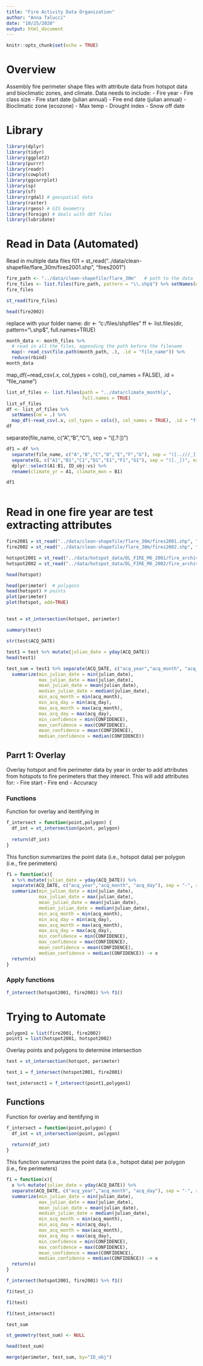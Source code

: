 ```yaml
---
title: "Fire Activity Data Organization"
author: "Anna Talucci"
date: "10/25/2020"
output: html_document
---
```


```r
knitr::opts_chunk$set(echo = TRUE)
```

# Overview

Assembly fire perimeter shape files with attribute data from hotspot data and bioclimatic zones, and climate. Data  needs to include:
- Fire year
- Fire class size
- Fire start date (julian annual)
- Fire end date (julian annual)
- Bioclimatic zone (ecozone)
- Max temp
- Drought index
- Snow off date




# Library

```r
library(dplyr)
library(tidyr)
library(ggplot2)
library(purrr)
library(readr)
library(cowplot)
library(ggcorrplot)
library(sp)
library(sf)
library(rgdal) # geospatial data
library(raster)
library(rgeos) # GIS Geometry
library(foreign) # deals with dbf files
library(lubridate)
```

# Read in Data  (Automated)
Read in multiple data files
f01 = st_read("../data/clean-shapefile/flare_30m/fires2001.shp", "fires2001") 
```r
fire_path <- "../data/clean-shapefile/flare_30m"   # path to the data
fire_files <- list.files(fire_path, pattern = "\\.shp$") %>% setNames(nm = .) # get file names
fire_files
```
```r
st_read(fire_files)
```

```r
head(fire2002)
```

 replace with your folder name:
dir <- "c:/files/shpfiles"
ff <- list.files(dir, pattern="\\.shp$", full.names=TRUE)



```r
month_data <- month_files %>%
  # read in all the files, appending the path before the filename
  map(~ read_csv(file.path(month_path, .), .id = "file_name")) %>% 
  reduce(rbind)
month_data
```
map_df(~read_csv(.x, col_types = cols(), col_names = FALSE), .id = "file_name")


```r
list_of_files <- list.files(path = "../data/climate_monthly",
                            full.names = TRUE)
list_of_files
df <- list_of_files %>%
  setNames(nm = .) %>% 
  map_df(~read_csv(.x, col_types = cols(), col_names = TRUE), .id = "file_name")     
df
```
 separate(file_name, c("A","B","C"), sep = "([.?:])")
```r
df1 = df %>% 
  separate(file_name, c("A","B","C","D","E","F","G"), sep = "([..///_])", extra = "merge") %>%
  separate(G, c("A1","B1","C1","D1","E1","F1","G1"), sep = "([._])", extra = "merge") %>%
  dplyr::select(A1:B1, ID_obj:vs) %>%
  rename(climate_yr = A1, climate_mon = B1)

df1
  
```

# Read in one fire year are test extracting attributes
```r
fire2001 = st_read("../data/clean-shapefile/flare_30m/fires2001.shp", "fires2001")
fire2002 = st_read("../data/clean-shapefile/flare_30m/fires2002.shp", "fires2002")
```

```r
hotspot2001 = st_read("../data/hotspot_data/DL_FIRE_M6_2001/fire_archive_2001.shp", "fire_archive_2001") 
hotspot2002 = st_read("../data/hotspot_data/DL_FIRE_M6_2002/fire_archive_2002.shp", "fire_archive_2002") 
```

```r
head(hotspot)
```

```r
head(perimeter)  # polygons
head(hotspot) # points
plot(perimeter)
plot(hotspot, add=TRUE)
```
##
```r
test = st_intersection(hotspot, perimeter)
```

```r
summary(test)
```
```r
str(test$ACQ_DATE)
```
```r
test1 = test %>% mutate(julian_date = yday(ACQ_DATE))
head(test1)
```



```r
test_sum = test1 %>% separate(ACQ_DATE, c("acq_year","acq_month", "acq_day"), sep = "-", remove=FALSE) %>% group_by(ID_obj) %>% 
  summarize(min_julian_date = min(julian_date),
            max_julian_date = max(julian_date),
            mean_julian_date = mean(julian_date),
            median_julian_date = median(julian_date),
            min_acq_month = min(acq_month),
            min_acq_day = min(acq_day), 
            max_acq_month = max(acq_month),
            max_acq_day = max(acq_day), 
            min_confidence = min(CONFIDENCE), 
            max_confidence = max(CONFIDENCE), 
            mean_confidence = mean(CONFIDENCE), 
            median_confidence = median(CONFIDENCE)) 
```
## Parrt 1: Overlay
Overlay hotspot and  fire perimeter data by year in order to add attributes from hotspots to fire perimeters  that they interect. This will add attributes for:
- Fire start
- Fire end
- Accuracy


### Functions
Function for overlay and itentifying in
```r
f_intersect = function(point,polygon) {
  df_int = st_intersection(point, polygon)
  
  return(df_int)
}
```


This function summarizes the point data (i.e., hotspot data) per polygon (i.e., fire perimeters)
```r
f1 = function(x){
  x %>% mutate(julian_date = yday(ACQ_DATE)) %>%
  separate(ACQ_DATE, c("acq_year","acq_month", "acq_day"), sep = "-", remove=FALSE) %>% group_by(ID_obj) %>% 
  summarize(min_julian_date = min(julian_date),
            max_julian_date = max(julian_date),
            mean_julian_date = mean(julian_date),
            median_julian_date = median(julian_date),
            min_acq_month = min(acq_month),
            min_acq_day = min(acq_day), 
            max_acq_month = max(acq_month),
            max_acq_day = max(acq_day), 
            min_confidence = min(CONFIDENCE), 
            max_confidence = max(CONFIDENCE), 
            mean_confidence = mean(CONFIDENCE), 
            median_confidence = median(CONFIDENCE)) -> x
  return(x)
}
```

### Apply  functions 

```r
f_intersect(hotspot2001, fire2001) %>% f1()
```

# Trying to Automate

```r
polygon1 = list(fire2001, fire2002)
point1 = list(hotspot2001, hotspot2002)
```



Overlay points and polygons to determine intersection
```r
test = st_intersection(hotspot, perimeter)
```



```r
test_i = f_intersect(hotspot2001, fire2001)
```

```r
test_intersect1 = f_intersect(point1,polygon1)
```

## Functions
Function for overlay and itentifying in
```r
f_intersect = function(point,polygon) {
  df_int = st_intersection(point, polygon)
  
  return(df_int)
}
```


This function summarizes the point data (i.e., hotspot data) per polygon (i.e., fire perimeters)
```r
f1 = function(x){
  x %>% mutate(julian_date = yday(ACQ_DATE)) %>%
  separate(ACQ_DATE, c("acq_year","acq_month", "acq_day"), sep = "-", remove=FALSE) %>% group_by(ID_obj) %>% 
  summarize(min_julian_date = min(julian_date),
            max_julian_date = max(julian_date),
            mean_julian_date = mean(julian_date),
            median_julian_date = median(julian_date),
            min_acq_month = min(acq_month),
            min_acq_day = min(acq_day), 
            max_acq_month = max(acq_month),
            max_acq_day = max(acq_day), 
            min_confidence = min(CONFIDENCE), 
            max_confidence = max(CONFIDENCE), 
            mean_confidence = mean(CONFIDENCE), 
            median_confidence = median(CONFIDENCE)) -> x
  return(x)
}
```

```r
f_intersect(hotspot2001, fire2001) %>% f1()
```

```r
f1(test_i)
```
```r
f1(test)
```


```r
f1(test_intersect)
```

```r
test_sum
```

```r
st_geometry(test_sum) <- NULL
```

```r
head(test_sum)
```
```r
merge(perimeter, test_sum, by="ID_obj")
```

